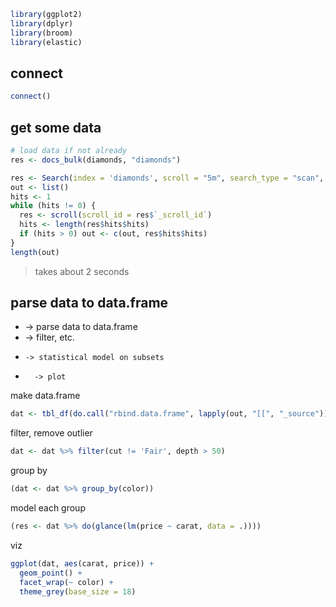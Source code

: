 ```r
library(ggplot2)
library(dplyr)
library(broom)
library(elastic)
```

## connect

```r
connect()
```

## get some data

```r
# load data if not already
res <- docs_bulk(diamonds, "diamonds")
```

```r
res <- Search(index = 'diamonds', scroll = "5m", search_type = "scan", size = 10000L)
out <- list()
hits <- 1
while (hits != 0) {
  res <- scroll(scroll_id = res$`_scroll_id`)
  hits <- length(res$hits$hits)
  if (hits > 0) out <- c(out, res$hits$hits)
}
length(out)
```

> takes about 2 seconds

## parse data to data.frame

* -> parse data to data.frame
*   -> filter, etc.
*     -> statistical model on subsets
*       -> plot

make data.frame

```r
dat <- tbl_df(do.call("rbind.data.frame", lapply(out, "[[", "_source")))
```

filter, remove outlier

```r
dat <- dat %>% filter(cut != 'Fair', depth > 50)
```

group by

```r
(dat <- dat %>% group_by(color))
```

model each group 

```r
(res <- dat %>% do(glance(lm(price ~ carat, data = .))))
```

viz

```r
ggplot(dat, aes(carat, price)) + 
  geom_point() + 
  facet_wrap(~ color) + 
  theme_grey(base_size = 18)
```

